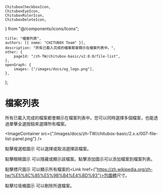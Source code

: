 	ChituboxCheckboxIcon,
	ChituboxEyeIcon,
	ChituboxRulerIcon,
	ChituboxDeleteIcon,
} from "@/components/icons/Icons";

	title: "檔案列表",
	authors: [{ name: "CHITUBOX Team" }],
	description: "所有已載入完成的檔案都會顯示在檔案列表中。",
	other: {
		pageId: "/zh-TW/chitubox-basic/v2.0.0/file-list",
	},
	openGraph: {
		images: ["/images/docs/og_logo.png"],
	},
};

# 檔案列表

所有已載入完成的檔案都會顯示在檔案列表中。您可以同時選擇多個檔案，也能透過單擊全選按鈕來選擇所有檔案。

<ImageContainer
	src={"/images/docs/zh-TW/chitubox-basic/2.x.x/007-file-list-panel.png"}
/>

點擊複選框圖示 <ChituboxCheckboxIcon /> 可以選擇或取消選擇該檔案。

點擊眼睛圖示 <ChituboxEyeIcon /> 可以隱藏或顯示該檔案。點擊添加圖示可以添加檔案到檔案列表。

點擊標尺圖示 <ChituboxRulerIcon /> 可以顯示所有檔案的<Link href={"https://zh.wikipedia.org/zh-tw/%E5%8C%85%E5%9B%B4%E4%BD%93"}>包圍體</Link>尺寸。

點擊垃圾桶圖示 <ChituboxDeleteIcon /> 可以刪除所選檔案。
